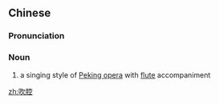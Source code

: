 ==Chinese==
{{zh-forms}}

===Pronunciation===
{{zh-pron
|m=chuīqiāng
|c=ceoi1 hong1
|cat=n
}}

===Noun===
{{zh-noun}}

# a singing style of [[Peking opera]] with [[flute]] accompaniment

{{zh-cat|Art}}

[[zh:吹腔]]